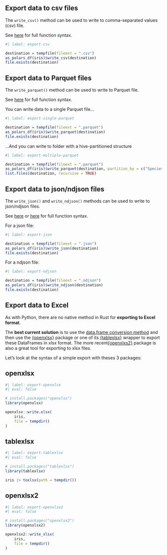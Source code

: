 ## Export data to csv files

The `write_csv()` method can be used to write to comma-separated values (csv) file.  

See [here](https://pola-rs.github.io/r-polars/man/IO_write_csv.html) for full function syntax.  

```r
#| label: export-csv

destination = tempfile(fileext = ".csv")
as_polars_df(iris)$write_csv(destination)
file.exists(destination)
```

## Export data to Parquet files

The `write_parquet()` method can be used to write to Parquet file.  

See [here](https://pola-rs.github.io/r-polars/man/IO_write_parquet.html) for full function syntax.  

You can write data to a single Parquet file...    

```r
#| label: export-single-parquet

destination = tempfile(fileext = ".parquet")
as_polars_df(iris)$write_parquet(destination)
file.exists(destination)
```

...And you can write to folder with a hive-partitioned structure   

```r
#| label: export-multiple-parquet

destination = tempfile(fileext = ".parquet")
as_polars_df(iris)$write_parquet(destination, partition_by = c("Species"))
list.files(destination, recursive = TRUE)
```

## Export data to json/ndjson files

The `write_json()` and `write_ndjson()` methods can be used to write to json/ndjson files.  

See [here](https://pola-rs.github.io/r-polars/man/IO_write_json.html) or [here](https://pola-rs.github.io/r-polars/man/IO_write_ndjson.html) for full function syntax.  

For a json file:  

```r
#| label: export-json

destination = tempfile(fileext = ".json")
as_polars_df(iris)$write_json(destination)
file.exists(destination)
```
For a ndjson file:  

```r
#| label: export-ndjson

destination = tempfile(fileext = ".ndjson")
as_polars_df(iris)$write_ndjson(destination)
file.exists(destination)
```

## Export data to Excel

As with Python, there are no native method in Rust for **exporting to Excel format**.

The **best current solution** is to use the [data.frame conversion method](#from-seriesdataframes-to-vectordata.frames) and then use the [{openxlsx}](https://ycphs.github.io/openxlsx/index.html) package or one of its [{tablexlsx}](https://ddotta.github.io/tablexlsx/) wrapper to export these DataFrames in xlsx format. The more recent[{openxlxs2}](https://github.com/JanMarvin/openxlsx2) package is also a great tool for exporting to xlsx files.

Let's look at the syntax of a simple export with theses 3 packages:

::: {.panel-tabset}

## openxlsx

```r
#| label: export-openxlsx
#| eval: false

# install.packages("openxlsx")
library(openxlsx)

openxlsx::write.xlsx(
    iris,
    file = tempdir()
)
```

## tablexlsx

```r
#| label: export-tablexlsx
#| eval: false

# install.packages("tablexlsx")
library(tablexlsx)

iris |> toxlsx(path = tempdir())
```

## openxlsx2

```r
#| label: export-openxlsx2
#| eval: false

# install.packages("openxlsx2")
library(openxlsx2)

openxlsx2::write_xlsx(
    iris,
    file = tempdir()
)
```
:::